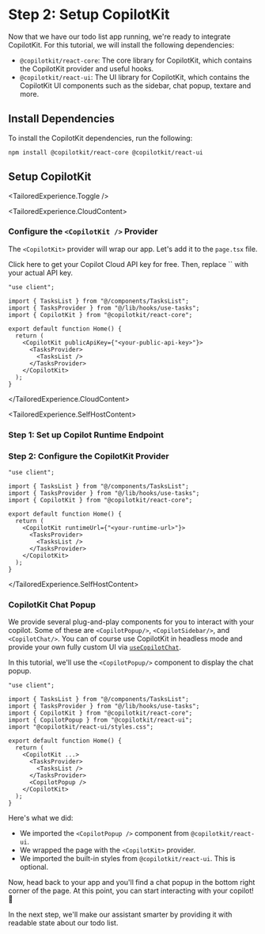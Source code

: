 
# Step 2: Setup CopilotKit

Now that we have our todo list app running, we're ready to integrate CopilotKit. For this tutorial, we will install the following dependencies:

- `@copilotkit/react-core`: The core library for CopilotKit, which contains the CopilotKit provider and useful hooks.
- `@copilotkit/react-ui`: The UI library for CopilotKit, which contains the CopilotKit UI components such as the sidebar, chat popup, textare and more.

## Install Dependencies

To install the CopilotKit dependencies, run the following:

```shell npm2yarn
npm install @copilotkit/react-core @copilotkit/react-ui
```

## Setup CopilotKit
<TailoredExperience.Toggle />

<TailoredExperience.CloudContent>

  ### Configure the `<CopilotKit />` Provider

  The `<CopilotKit>` provider will wrap our app. Let's add it to the `page.tsx` file.

  <Callout type="info">
    <LinkToCopilotCloud>Click here to get your Copilot Cloud API key for free</LinkToCopilotCloud>. Then, replace `<your-public-api-key>` with your actual API key.
  </Callout>

  ```tsx filename="app/page.tsx" showLineNumbers {5,9,13}
  "use client";

  import { TasksList } from "@/components/TasksList";
  import { TasksProvider } from "@/lib/hooks/use-tasks";
  import { CopilotKit } from "@copilotkit/react-core";

  export default function Home() {
    return (
      <CopilotKit publicApiKey={"<your-public-api-key>"}>
        <TasksProvider>
          <TasksList />
        </TasksProvider>
      </CopilotKit>
    );
  }
  ```
</TailoredExperience.CloudContent>

<TailoredExperience.SelfHostContent>
  ### Step 1: Set up Copilot Runtime Endpoint

  <SelfHostingCopilotRuntimeCreateEndpoint />

  ### Step 2: Configure the CopilotKit Provider

  ```tsx filename="app/page.tsx" showLineNumbers {5,9,13}
  "use client";

  import { TasksList } from "@/components/TasksList";
  import { TasksProvider } from "@/lib/hooks/use-tasks";
  import { CopilotKit } from "@copilotkit/react-core";

  export default function Home() {
    return (
      <CopilotKit runtimeUrl={"<your-runtime-url>"}>
        <TasksProvider>
          <TasksList />
        </TasksProvider>
      </CopilotKit>
    );
  }
  ```

</TailoredExperience.SelfHostContent>

### CopilotKit Chat Popup

We provide several plug-and-play components for you to interact with your copilot. Some of these are `<CopilotPopup/>`, `<CopilotSidebar/>`, and `<CopilotChat/>`. You can of course use CopilotKit in headless mode and provide your own fully custom UI via [`useCopilotChat`](/reference/hooks/useCopilotChat).

In this tutorial, we'll use the `<CopilotPopup/>` component to display the chat popup.

```tsx filename="app/page.tsx" showLineNumbers {6-7,15}
"use client";

import { TasksList } from "@/components/TasksList";
import { TasksProvider } from "@/lib/hooks/use-tasks";
import { CopilotKit } from "@copilotkit/react-core";
import { CopilotPopup } from "@copilotkit/react-ui";
import "@copilotkit/react-ui/styles.css";

export default function Home() {
  return (
    <CopilotKit ...>
      <TasksProvider>
        <TasksList />
      </TasksProvider>
      <CopilotPopup />
    </CopilotKit>
  );
}
```

Here's what we did:

- We imported the `<CopilotPopup />` component from `@copilotkit/react-ui`.
- We wrapped the page with the `<CopilotKit>` provider.
- We imported the built-in styles from `@copilotkit/react-ui`. This is optional.

Now, head back to your app and you'll find a chat popup in the bottom right corner of the page. At this point, you can start interacting with your copilot! 🎉

In the next step, we'll make our assistant smarter by providing it with readable state about our todo list.

